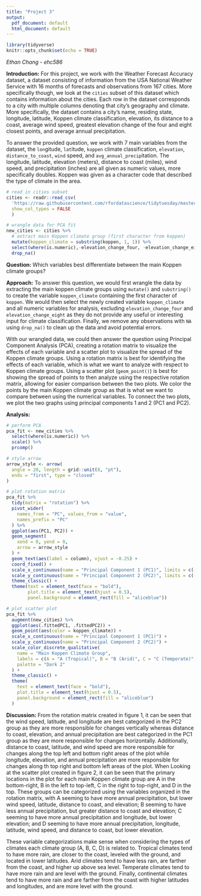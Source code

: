```yaml
---
title: "Project 3"
output:
  pdf_document: default
  html_document: default
---
```


```r
library(tidyverse)
knitr::opts_chunk$set(echo = TRUE)
```

*Ethan Chang - ehc586*

**Introduction:** For this project, we work with the Weather Forecast Accuracy dataset, a dataset consisting of information from the USA National Weather Service with 16 months of forecasts and observations from 167 cities. More specifically though, we look at the `cities` subset of this dataset which contains information about the cities. Each row in the dataset corresponds to a city with multiple columns denoting that city's geography and climate. More specifically, the dataset contains a city's name, residing state, longitude, latitude, Koppen climate classification, elevation, its distance to a coast, average wind speed, greatest elevation change of the four and eight closest points, and average annual precipitation.

To answer the provided question, we work with 7 main variables from the dataset, the `lon`gitude, `lat`itude, `koppen` climate classification, `elevation`, `distance_to_coast`, `wind` speed, and `avg_annual_precip`itation. The longitude, latitude, elevation (meters), distance to coast (miles), wind speed, and precipitation (inches) are all given as numeric values, more specifically doubles. Koppen was given as a character code that described the type of climate in the area.

```r
# read in cities subset
cities <- readr::read_csv(
  'https://raw.githubusercontent.com/rfordatascience/tidytuesday/master/data/2022/2022-12-20/cities.csv', 
  show_col_types = FALSE
  )

# wrangle data for PCA fit
new_cities <- cities %>% 
  # extract main Koppen climate group (first character from koppen)
  mutate(koppen_climate = substring(koppen, 1, 1)) %>%
  select(where(is.numeric),-elevation_change_four, -elevation_change_eight, koppen_climate) %>%
  drop_na()
```

**Question:** Which variables best differentiate between the main Koppen climate groups?

**Approach:** To answer this question, we would first wrangle the data by extracting the main koppen climate groups using `mutate()` and `substring()` to create the variable `koppen_climate` containing the first character of `koppen`. We would then select the newly created variable `koppen_climate` and all numeric variables for analysis, excluding `elevation_change_four` and `elevation_change_eight` as they do not provide any useful or interesting input for climate classification. Finally, we remove any observations with `NA` using `drop_na()` to clean up the data and avoid potential errors.

With our wrangled data, we could then answer the question using Principal Component Analysis (PCA), creating a rotation matrix to visualize the effects of each variable and a scatter plot to visualize the spread of the Koppen climate groups. Using a rotation matrix is best for identifying the effects of each variable, which is what we want to analyze with respect to Koppen climate groups. Using a scatter plot (`geom_point()`) is best for showing the spread of points to then analyze using the respective rotation matrix, allowing for easier comparison between the two plots. We color the points by the main Koppen climate group as that is what we want to compare between using the numerical variables. To connect the two plots, we plot the two graphs using principal components 1 and 2 (PC1 and PC2).

**Analysis:**

```r
# perform PCA
pca_fit <- new_cities %>%
  select(where(is.numeric)) %>%
  scale() %>%
  prcomp()

# style arrow
arrow_style <- arrow(
  angle = 20, length = grid::unit(8, "pt"),
  ends = "first", type = "closed"
)

# plot rotation matrix
pca_fit %>%
  tidy(matrix = "rotation") %>%
  pivot_wider(
    names_from = "PC", values_from = "value",
    names_prefix = "PC"
  ) %>%
  ggplot(aes(PC1, PC2)) +
  geom_segment(
    xend = 0, yend = 0,
    arrow = arrow_style
  ) +
  geom_text(aes(label = column), vjust = -0.25) +
  coord_fixed() +
  scale_x_continuous(name = "Principal Component 1 (PC1)", limits = c(-1, 1)) + 
  scale_y_continuous(name = "Principal Component 2 (PC2)", limits = c(-0.5, 1)) +
  theme_classic() +
  theme(text = element_text(face = "bold"),
        plot.title = element_text(hjust = 0.5),
        panel.background = element_rect(fill = "aliceblue"))
```

```r
# plot scatter plot
pca_fit %>%
  augment(new_cities) %>%
  ggplot(aes(.fittedPC1, .fittedPC2)) +
  geom_point(aes(color = koppen_climate)) +
  scale_x_continuous(name = "Principal Component 1 (PC1)") + 
  scale_y_continuous(name = "Principal Component 2 (PC2)") +
  scale_color_discrete_qualitative(
    name = "Main Koppen Climate Group", 
    labels = c(A = "A (Tropical)", B = "B (Arid)", C = "C (Temperate)", D = "D (Continental)"),
    palette = "Dark 2"
  ) +
  theme_classic() +
  theme(
    text = element_text(face = "bold"),
    plot.title = element_text(hjust = 0.5),
    panel.background = element_rect(fill = "aliceblue")
  )
```

**Discussion:** From the rotation matrix created in figure 1, it can be seen that the wind speed, latitude, and longitude are best categorized in the PC2 group as they are more responsible for changes vertically whereas distance to coast, elevation, and annual precipitation are best categorized in the PC1 group as they are more responsible for changes horizontally. Additionally, distance to coast, latitude, and wind speed are more responsible for changes along the top left and bottom right areas of the plot while longitude, elevation, and annual precipitation are more responsible for changes along th top right and bottom left areas of the plot. When Looking at the scatter plot created in figure 2, it can be seen that the primary locations in the plot for each main Koppen climate group are A in the bottom-right, B in the left to top-left, C in the right to top-right, and D in the top. These groups can be categorized using the variables organized in the rotation matrix, with A seeming to have more annual precipitation, but lower wind speed, latitude, distance to coast, and elevation; B seeming to have less annual precipitation, but greater distance to coast and elevation; C seeming to have more annual precipitation and longitude, but lower elevation; and D seeming to have more annual precipitation, longitude, latitude, wind speed, and distance to coast, but lower elevation.

These variable categorizations make sense when considering the types of climates each climate group (A, B, C, D) is related to. Tropical climates tend to have more rain, are closer to the coast, leveled with the ground, and located in lower latitudes. Arid climates tend to have less rain, are farther from the coast, and higher up above sea level. Temperate climates tend to have more rain and are level with the ground. Finally, continental climates tend to have more rain and are farther from the coast with higher latitudes and longitudes, and are more level with the ground.
